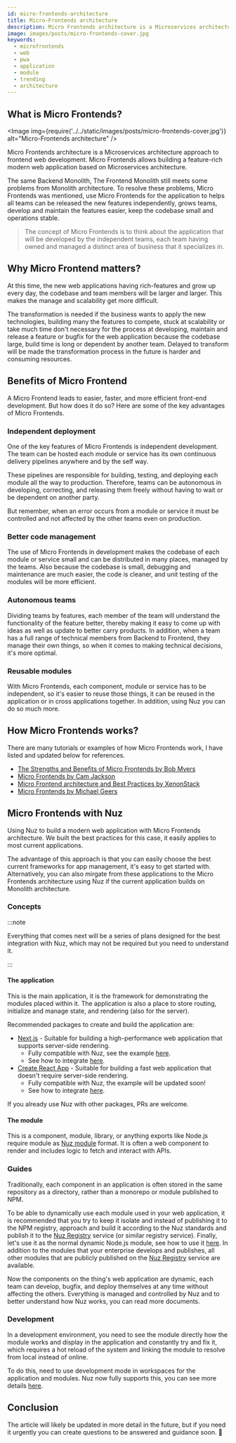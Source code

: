 ```yaml
---
id: micro-frontends-architecture
title: Micro-Frontends architecture
description: Micro Frontends architecture is a Microservices architecture approach to frontend web development. Micro Frontends allows building a feature-rich modern web application based on Microservices architecture.
image: images/posts/micro-frontends-cover.jpg
keywords:
  - microfrontends
  - web
  - pwa
  - application
  - module
  - trending
  - architecture
---
```



## What is Micro Frontends?

<Image 
  img={require('../../static/images/posts/micro-frontends-cover.jpg')} 
  alt="Micro-Frontends architecture"
/>

Micro Frontends architecture is a Microservices architecture approach to frontend web development. Micro Frontends allows building a feature-rich modern web application based on Microservices architecture.

The same Backend Monolith, The Frontend Monolith still meets some problems from Monolith architecture. To resolve these problems, Micro Frontends was mentioned, use Micro Frontends for the application to helps all teams can be released the new features independently, grows teams, develop and maintain the features easier, keep the codebase small and operations stable.

> The concept of Micro Frontends is to think about the application that will be developed by the independent teams, each team having owned and managed a distinct area of business that it specializes in.

## Why Micro Frontend matters?

At this time, the new web applications having rich-features and grow up every day, the codebase and team members will be larger and larger. This makes the manage and scalability get more difficult. 

The transformation is needed if the business wants to apply the new technologies, building many the features to compete, stuck at scalability or take much time don't necessary for the process at developing, maintain and release a feature or bugfix for the web application because the codebase large, build time is long or dependent by another team. Delayed to transform will be made the transformation process in the future is harder and consuming resources.

## Benefits of Micro Frontend

A Micro Frontend leads to easier, faster, and more efficient front-end development. But how does it do so? Here are some of the key advantages of Micro Frontends.

### Independent deployment

One of the key features of Micro Frontends is independent development. The team can be hosted each module or service has its own continuous delivery pipelines anywhere and by the self way. 

These pipelines are responsible for building, testing, and deploying each module all the way to production. Therefore, teams can be autonomous in developing, correcting, and releasing them freely without having to wait or be dependent on another party.

But remember, when an error occurs from a module or service it must be controlled and not affected by the other teams even on production.

### Better code management

The use of Micro Frontends in development makes the codebase of each module or service small and can be distributed in many places, managed by the teams. Also because the codebase is small, debugging and maintenance are much easier, the code is cleaner, and unit testing of the modules will be more efficient.

### Autonomous teams

Dividing teams by features, each member of the team will understand the functionality of the feature better, thereby making it easy to come up with ideas as well as update to better carry products. In addition, when a team has a full range of technical members from Backend to Frontend, they manage their own things, so when it comes to making technical decisions, it's more optimal.

### Reusable modules

With Micro Frontends, each component, module or service has to be independent, so it's easier to reuse those things, it can be reused in the application or in cross applications together. In addition, using Nuz you can do so much more.

## How Micro Frontends works?

There are many tutorials or examples of how Micro Frontends work, I have listed and updated below for references.

- [The Strengths and Benefits of Micro Frontends by Bob Myers](https://www.toptal.com/front-end/micro-frontends-strengths-benefits)
- [Micro Frontends by Cam Jackson](https://martinfowler.com/articles/micro-frontends.html)
- [Micro Frontend architecture and Best Practices by XenonStack](https://www.xenonstack.com/insights/what-is-micro-frontend)
- [Micro Frontends by Michael Geers](https://micro-frontends.org)

## Micro Frontends with Nuz

Using Nuz to build a modern web application with Micro Frontends architecture. We built the best practices for this case, it easily applies to most current applications.

The advantage of this approach is that you can easily choose the best current frameworks for app management, it's easy to get started with. Alternatively, you can also mirgate from these applications to the Micro Frontends architecture using Nuz if the current application builds on Monolith architecture.

### Concepts

:::note

Everything that comes next will be a series of plans designed for the best integration with Nuz, which may not be required but you need to understand it.

:::

#### The application

This is the main application, it is the framework for demonstrating the modules placed within it. The application is also a place to store routing, initialize and manage state, and rendering (also for the server).

Recommended packages to create and build the application are:

- [Next.js](#) - Suitable for building a high-performance web application that supports server-side rendering. 
  - Fully compatible with Nuz, see the example [here](https://github.com/nuz-app/demo).
  - See how to integrate [here](../introduction/getting-started#nextjs-application).
- [Create React App](#) - Suitable for building a fast web application that doesn't require server-side rendering.
  - Fully compatible with Nuz, the example will be updated soon!
  - See how to integrate [here](../introduction/getting-started#react-application).

If you already use Nuz with other packages, PRs are welcome.

#### The module

This is a component, module, library, or anything exports like Node.js require module as [Nuz module](../reference/module) format. It is often a web component to render and includes logic to fetch and interact with APIs.

### Guides

Traditionally, each component in an application is often stored in the same repository as a directory, rather than a monorepo or module published to NPM.

To be able to dynamically use each module used in your web application, it is recommended that you try to keep it isolate and instead of publishing it to the NPM registry, approach and build it according to the Nuz standards and publish it to the [Nuz Registry](../services/nuz-registry) service (or similar registry service). Finally, let's use it as the normal dynamic Node.js module, see how to use it [here](../introduction/getting-started#usage). In addition to the modules that your enterprise develops and publishes, all other modules that are publicly published on the [Nuz Registry](../services/nuz-registry) service are available.

Now the components on the thing's web application are dynamic, each team can develop, bugfix, and deploy themselves at any time without affecting the others. Everything is managed and controlled by Nuz and to better understand how Nuz works, you can read more documents.

### Development

In a development environment, you need to see the module directly how the module works and display in the application and constantly try and fix it, which requires a hot reload of the system and linking the module to resolve from local instead of online.

To do this, need to use development mode in workspaces for the application and modules. Nuz now fully supports this, you can see more details [here](../reference/workspaces).

## Conclusion

The article will likely be updated in more detail in the future, but if you need it urgently you can create questions to be answered and guidance soon. 📮
